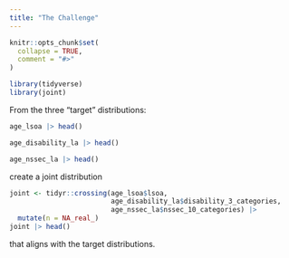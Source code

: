 ```yaml
---
title: "The Challenge"
---
```


```r
knitr::opts_chunk$set(
  collapse = TRUE,
  comment = "#>"
)
```

```r
library(tidyverse)
library(joint)
```

From the three "target" distributions:

```r
age_lsoa |> head()
```

```r
age_disability_la |> head()
```

```r
age_nssec_la |> head()
```

create a joint distribution

```r
joint <- tidyr::crossing(age_lsoa$lsoa,
                         age_disability_la$disability_3_categories,
                         age_nssec_la$nssec_10_categories) |>
  mutate(n = NA_real_)
joint |> head()
```

that aligns with the target distributions.

